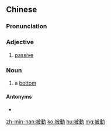 {{also|被动}}
==Chinese==
{{zh-forms|s=被动}}

===Pronunciation===
{{zh-pron
|m=bèidòng
|c=bei6 dung6
|mn=pī-tōng
|cat=a,n
}}

===Adjective===
{{zh-adj}}

# [[passive]]

===Noun===
{{zh-noun}}

# {{lb|zh|gay sex}} a [[bottom]]

====Antonyms====
* {{zh-l|主動}}

[[zh-min-nan:被動]]
[[ko:被動]]
[[hu:被動]]
[[mg:被動]]